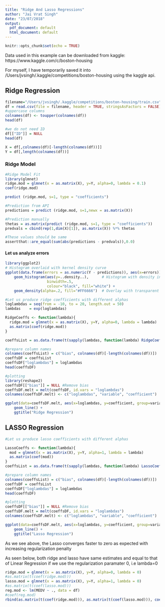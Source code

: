 ```yaml
---
title: "Ridge And Lasso Regressions"
author: "Jai Vrat Singh"
date: "23/07/2018"
output:
  pdf_document: default
  html_document: default
---
```


```r
knitr::opts_chunk$set(echo = TRUE)
```



Data used in this example can be downloaded from kaggle: https://www.kaggle.com/c/boston-housing

For myself, I have temporarily saved it into /Users/jvsingh/.kaggle/competitions/boston-housing using the kaggle api.

## Ridge Regression

```r
filename="/Users/jvsingh/.kaggle/competitions/boston-housing/train.csv"
df = read.csv(file = filename, header = TRUE, stringsAsFactors = FALSE)
#uppercase columns
colnames(df) <- toupper(colnames(df))
head(df)
```


```r
#we do not need ID
df[["ID"]] = NULL
head(df)
```

```r
X = df[,colnames(df)[-length(colnames(df))]]
Y = df[,length(colnames(df))]

```

### Ridge Model

```r
#Ridge Model Fit 
library(glmnet)
ridge.mod = glmnet(x = as.matrix(X), y=Y, alpha=0, lambda = 0.1)
coef(ridge.mod)
```

```r
predict (ridge.mod, s=1, type = "coefficients")
```
```r
#Prediction from API
predictions = predict (ridge.mod, s=1,newx = as.matrix(X))

#Prediction manually
thetas = as.matrix(predict (ridge.mod, s=1, type = "coefficients"))
predvals = cbind(rep(1,dim(X)[1]), as.matrix(X)) %*% thetas

#These values should be same
assertthat::are_equal(sum(abs(predictions - predvals)),0.0)
```
#### Let us analyze errors

```r
library(ggplot2)
# Histogram overlaid with kernel density curve
ggplot(data.frame(errors = as.numeric(Y - predictions)), aes(x=errors))  + 
    geom_histogram(aes(y=..density..),      # Histogram with density instead of count on y-axis
                   binwidth=.5,
                   colour="black", fill="white") +
    geom_density(alpha=.2, fill="#FF6666")  # Overlay with transparent density plot
```




```r
#Let us produce ridge coefficients with different alphas
loglambdas = seq(from = -10, to = 20, length.out = 50)
lambdas    = exp(loglambdas)

RidgeCoeffs <- function(lambda){
  ridge.mod = glmnet(x = as.matrix(X), y=Y, alpha=0, lambda = lambda)
  as.matrix(coef(ridge.mod))
}

coeffsList = as.data.frame(t(sapply(lambdas, function(lambda) RidgeCoeffs(lambda))))

#prepare column names
colnames(coeffsList) = c("bias", colnames(df)[-length(colnames(df))]) 
coeffsDF = coeffsList
coeffsDF["loglambdas"] = loglambdas
head(coeffsDF)
```
```r
#plotting
library(reshape2)
coeffsDF[["bias"]] = NULL #Remove bias
coeffsDF.melt = melt(coeffsDF, id.vars = "loglambdas")
colnames(coeffsDF.melt) <- c("loglambdas", "variable", "coefficient")

ggplot(data=coeffsDF.melt, aes(x=loglambdas, y=coefficient, group=variable, colour=variable)) +
    geom_line() +
    ggtitle("Ridge Regression")
```

## LASSO Regression


```r
#Let us produce lasso coefficients with different alphas

LassoCoeffs <- function(lambda){
  mod = glmnet(x = as.matrix(X), y=Y, alpha=1, lambda = lambda)
  as.matrix(coef(mod))
}
coeffsList = as.data.frame(t(sapply(lambdas, function(lambda) LassoCoeffs(lambda))))

#prepare column names
colnames(coeffsList) = c("bias", colnames(df)[-length(colnames(df))]) 
coeffsDF = coeffsList
coeffsDF["loglambdas"] = loglambdas
head(coeffsDF)
```

```r
#plotting
coeffsDF[["bias"]] = NULL #Remove bias
coeffsDF.melt = melt(coeffsDF, id.vars = "loglambdas")
colnames(coeffsDF.melt) <- c("loglambdas", "variable", "coefficient")

ggplot(data=coeffsDF.melt, aes(x=loglambdas, y=coefficient, group=variable, colour=variable)) +
    geom_line() +
    ggtitle("Lasso Regression")
```


As we see above, the Lasso converges faster to zero as expected with increasing regularization penalty

As seen below, both ridge and lasso have same estimates and equal to that of Linear Regression if we use the regularization paramater 0, i.e lambda=0

```r
ridge.mod = glmnet(x = as.matrix(X), y=Y, alpha=0, lambda = 0)
#as.matrix(t(coef(ridge.mod)))
lasso.mod = glmnet(x = as.matrix(X), y=Y, alpha=1, lambda = 0)
#as.matrix(t(coef(lasso.mod)))
reg.mod <- lm(MEDV ~ ., data = df)
#coef(reg.mod)
rbind(as.matrix(t(coef(ridge.mod))), as.matrix(t(coef(lasso.mod))), coef(reg.mod))
```